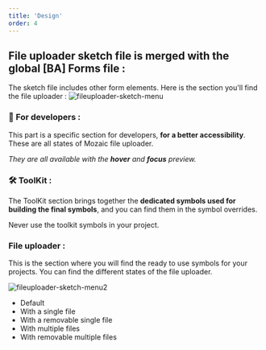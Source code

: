 ```yaml
---
title: 'Design'
order: 4
---
```


## File uploader sketch file is merged with the global [BA] Forms file :

The sketch file includes other form elements. Here is the section you'll find the file uploader :
![fileuploader-sketch-menu](fileuploader-sketch-menu.png)

### **👾 For developers :**

This part is a specific section for developers, **for a better accessibility**. These are all states of Mozaic file uploader.

_They are all available with the **hover** and **focus** preview._

### **🛠 ToolKit :**

The ToolKit section brings together the **dedicated symbols used for building the final symbols**, and you can find them in the symbol overrides.
<br />

<Hint type="dont">
  <HintItem dont>
    Never use the toolkit symbols in your project.
  </HintItem>
</Hint>


### **File uploader :**

This is the section where you will find the ready to use symbols for your projects. You can find the different states of the file uploader.

![fileuploader-sketch-menu2](fileuploader-sketch-menu2.png)

- Default
- With a single file
- With a removable single file
- With multiple files
- With removable multiple files
